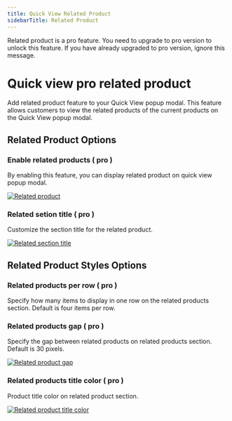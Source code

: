 ```yaml
---
title: Quick View Related Product
sidebarTitle: Related Product
---
```



<GoPro title="Requires pro" link="https://addonify.com/product/addonify-quick-view-for-woocommerce/">
	<div className="block relative">
		<p className="block text-base text-blue-800 dark:text-white">
			Related product is a pro feature. You need to upgrade to pro version to unlock this feature. If you have already upgraded to pro version, ignore this message.
		</p>
	</div>
</GoPro>

# Quick view pro related product

Add related product feature to your Quick View popup modal. This feature allows customers to view the related products of the current products on the Quick View popup modal.


## Related Product Options

### Enable related products ( pro )

By enabling this feature, you can display related product on quick view popup modal.

[![Related product](/products/quick-view/related-product.png)](/products/quick-view/related-product.png)


### Related setion title ( pro )

Customize the section title for the related product.

[![Related section title](/products/quick-view/related-section-title.png)](/products/quick-view/related-section-title.png)


## Related Product Styles Options

### Related products per row ( pro )

Specify how many items to display in one row on the related products section. Default is four items per row.


### Related products gap ( pro )

Specify the gap between related products on related products section. Default is 30 pixels. 

[![Related product gap](/products/quick-view/related-product-gap.png)](/products/quick-view/related-product-gap.png)



### Related products title color ( pro )

Product title color on related product section.

[![Related product title color](/products/quick-view/related-product-title-color.png)](/products/quick-view/related-product-title-color.png)